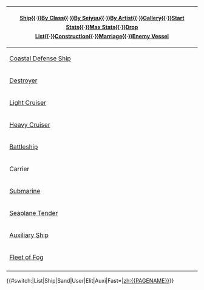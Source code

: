 {{clear}}
{|class="wikitable mw-collapsible {{#ifeq:{{#sub:{{PAGENAME}}|0|12}}|Ship||mw-collapsed}}"  align=center style="width:100%; font-size:12px; line-height:22px; margin:10px auto; overflow-x:scroll;"
|-

!colspan="5" style="font-size:14px; line-height:24px;"|[[Ship]]{{·}}[[Ship Class|By Class]]{{·}}[[Glossary#List_of_Vessels_by_Seiyuu|By Seiyuu]]{{·}}[[Glossary#List_of_Vessels_by_Artist|By Artist]]{{·}}[[Ship List (Image)|Gallery]]{{·}}[[Ship list|Start Stats]]{{·}}[[Ship Maximum Status|Max Stats]]{{·}}[[Drop List]]{{·}}[[Construction]]{{·}}[[Marriage]]{{·}}[[Enemy Vessel]]
|-

!rowspan="5"|[[List of coastal defense ships by upgraded maximum stats|Coastal Defense Ship]]
!colspan="2"|[[:Category:Shimushu Class|Shimushu]]
|colspan="1"|{{Ship/Link|Shimushu}}{{·}}{{Ship/Link|Kunashiri}}{{·}}{{Ship/Link|Hachijou}}{{·}}{{Ship/Link|Ishigaki}}
|-
!colspan="2"|[[:Category:Etorofu Class|Etorofu]]
|colspan="1"|{{Ship/Link|Etorofu}}{{·}}{{Ship/Link|Matsuwa}}{{·}}{{Ship/Link|Sado}}{{·}}{{Ship/Link|Tsushima}}{{·}}{{Ship/Link|Hirato}}{{·}}{{Ship/Link|Fukae}}
|-
!colspan="2"|[[:Category:Mikura Class|Mikura]]
|colspan="1"|{{Ship/Link|Mikura}}{{·}}{{Ship/Link|Yashiro}}
|-
!colspan="2"|[[:Category:Hiburi Class|Hiburi]]
|colspan="1"|{{Ship/Link|Hiburi}}{{·}}{{Ship/Link|Daitou}}
|-
!colspan="2"|[[:Category:Type D|Type D]]
|colspan="1"|{{Ship/Link|Kaiboukan No.4}}
|-
!rowspan="19"|[[List of destroyers by upgraded maximum stats|Destroyer]]
!colspan="2"|[[:Category:Kamikaze Class|Kamikaze]]
|colspan="1"|{{Ship/Link|Kamikaze}}{{·}}{{Ship/Link|Asakaze}}{{·}}{{Ship/Link|Harukaze}}{{·}}{{Ship/Link|Matsukaze}}{{·}}{{Ship/Link|Hatakaze}}
|-
!colspan="2"|[[:Category:Mutsuki Class|Mutsuki]]
|colspan="1"|{{Ship/Link|Mutsuki}}{{·}}{{Ship/Link|Kisaragi}}{{·}}{{Ship/Link|Yayoi}}{{·}}{{Ship/Link|Uzuki}}{{·}}{{Ship/Link|Satsuki}}{{·}}{{Ship/Link|Minazuki}}{{·}}{{Ship/Link|Fumizuki}}{{·}}{{Ship/Link|Nagatsuki}}{{·}}{{Ship/Link|Kikuzuki}}{{·}}{{Ship/Link|Mikazuki}}{{·}}{{Ship/Link|Mochizuki}}
|-
!rowspan="3"|[[:Category:Special Type|Special Type]]
!colspan="1"|[[:Category:Fubuki Class|Fubuki]]
|colspan="1"|{{Ship/Link|Fubuki}}{{·}}{{Ship/Link|Shirayuki}}{{·}}{{Ship/Link|Hatsuyuki}}{{·}}{{Ship/Link|Miyuki}}{{·}}{{Ship/Link|Murakumo}}{{·}}{{Ship/Link|Isonami}}{{·}}{{Ship/Link|Usugumo}}{{·}}{{Ship/Link|Uranami}}
|-
!colspan="1"|[[:Category:Ayanami Class|Ayanami]]
|colspan="1"|{{Ship/Link|Ayanami}}{{·}}{{Ship/Link|Shikinami}}{{·}}{{Ship/Link|Amagiri}}{{·}}{{Ship/Link|Sagiri}}{{·}}{{Ship/Link|Oboro}}{{·}}{{Ship/Link|Akebono}}{{·}}{{Ship/Link|Sazanami}}{{·}}{{Ship/Link|Ushio}}
|-
!colspan="1"|[[:Category:Akatsuki Class|Akatsuki]]
|colspan="1"|{{Ship/Link|Akatsuki}}{{·}}{{Ship/Link|Hibiki|Verniy|text=Hibiki/Verniy}}{{·}}{{Ship/Link|Ikazuchi}}{{·}}{{Ship/Link|Inazuma}}
|-
!colspan="2"|[[:Category:Hatsuharu Class|Hatsuharu]]
|colspan="1"|{{Ship/Link|Hatsuharu}}{{·}}{{Ship/Link|Nenohi}}{{·}}{{Ship/Link|Wakaba}}{{·}}{{Ship/Link|Hatsushimo}}{{·}}{{Ship/Link|Ariake}}
|-
!colspan="2"|[[:Category:Shiratsuyu Class|Shiratsuyu]]
|colspan="1"|{{Ship/Link|Shiratsuyu}}{{·}}{{Ship/Link|Shigure}}{{·}}{{Ship/Link|Murasame}}{{·}}{{Ship/Link|Yuudachi}}{{·}}{{Ship/Link|Harusame}}{{·}}{{Ship/Link|Samidare}}{{·}}{{Ship/Link|Umikaze}}{{·}}{{Ship/Link|Yamakaze}}{{·}}{{Ship/Link|Kawakaze}}{{·}}{{Ship/Link|Suzukaze}}
|-
!colspan="2"|[[:Category:Asashio Class|Asashio]]
|colspan="1"|{{Ship/Link|Asashio}}{{·}}{{Ship/Link|Ooshio}}{{·}}{{Ship/Link|Michishio}}{{·}}{{Ship/Link|Arashio}}{{·}}{{Ship/Link|Asagumo}}{{·}}{{Ship/Link|Yamagumo}}{{·}}{{Ship/Link|Minegumo}}{{·}}{{Ship/Link|Arare}}{{·}}{{Ship/Link|Kasumi}}
|-
!rowspan="2"|Type A
!colspan="1"|[[:Category:Kagerou Class|Kagerou]]
|colspan="1"|{{Ship/Link|Kagerou}}{{·}}{{Ship/Link|Shiranui}}{{·}}{{Ship/Link|Kuroshio}}{{·}}{{Ship/Link|Oyashio}}{{·}}{{Ship/Link|Hatsukaze}}{{·}}{{Ship/Link|Yukikaze|Dan Yang|text=Yukikaze/Dan Yang}}{{·}}{{Ship/Link|Amatsukaze}}{{·}}{{Ship/Link|Tokitsukaze}}{{·}}{{Ship/Link|Urakaze}}{{·}}{{Ship/Link|Isokaze}}{{·}}{{Ship/Link|Hamakaze}}{{·}}{{Ship/Link|Tanikaze}}{{·}}{{Ship/Link|Nowaki}}{{·}}{{Ship/Link|Arashi}}{{·}}{{Ship/Link|Hagikaze}}{{·}}{{Ship/Link|Maikaze}}{{·}}{{Ship/Link|Akigumo}}
|-
!colspan="1"|[[:Category:Yuugumo Class|Yuugumo]]
|colspan="1"|{{Ship/Link|Yuugumo}}{{·}}{{Ship/Link|Makigumo}}{{·}}{{Ship/Link|Kazagumo}}{{·}}{{Ship/Link|Naganami}}{{·}}{{Ship/Link|Takanami}}{{·}}{{Ship/Link|Fujinami}}{{·}}{{Ship/Link|Hayanami}}{{·}}{{Ship/Link|Hamanami}}{{·}}{{Ship/Link|Okinami}}{{·}}{{Ship/Link|Kishinami}}{{·}}{{Ship/Link|Asashimo}}{{·}}{{Ship/Link|Hayashimo}}{{·}}{{Ship/Link|Akishimo}}{{·}}{{Ship/Link|Kiyoshimo}}
|-
!rowspan="1"|Type B
!colspan="1"|[[:Category:Akizuki Class|Akizuki]]
|colspan="1"|{{Ship/Link|Akizuki}}{{·}}{{Ship/Link|Teruzuki}}{{·}}{{Ship/Link|Suzutsuki}}{{·}}{{Ship/Link|Hatsuzuki}}
|-
!rowspan="1"|Type C
!colspan="1"|[[:Category:Shimakaze Class|Shimakaze]]
|colspan="1"|{{Ship/Link|Shimakaze}}
|-
!rowspan="1"|Type D
!colspan="1"|[[:Category:Matsu Class|Matsu]]
|colspan="1"|{{Ship/Link|Matsu}}{{·}}{{Ship/Link|Take}}
|-
!colspan="2"|[[:Category:Type 1934 Class|Type 1934]]
|colspan="1"|{{Ship/Link|Z1}}{{·}}{{Ship/Link|Z3}}
|-
!colspan="2"|[[:Category:Maestrale Class|Maestrale]]
|colspan="1"|{{Ship/Link|Maestrale}}{{·}}{{Ship/Link|Grecale}}{{·}}{{Ship/Link|Libeccio}}{{·}}{{Ship/Link|Scirocco}}
|-
!colspan="2"|[[:Category:Fletcher Class|Fletcher]]
|colspan="1"|{{Ship/Link|Fletcher}}{{·}}{{Ship/Link|Johnston}}
|-
!colspan="2"|[[:Category:John C. Butler Class|John C. Butler]]
|colspan="1"|{{Ship/Link|Samuel B. Roberts}}
|-
!colspan="2"|[[:Category:J Class|J]]
|colspan="1"|{{Ship/Link|Jervis}}{{·}}{{Ship/Link|Janus}}
|-
!colspan="2"|[[:Category:Tashkent Class|Tashkent]]
|colspan="1"|{{Ship/Link|Tashkent}}
|-

!rowspan="16"|[[List of light cruisers by upgraded maximum stats|Light Cruiser]]
!colspan="2"|[[:Category:Tenryuu Class|Tenryuu]]
|colspan="1"|{{Ship/Link|Tenryuu}}{{·}}{{Ship/Link|Tatsuta}}
|-
!colspan="2"|[[:Category:Kuma Class|Kuma]]
|colspan="1"|{{Ship/Link|Kuma}}{{·}}{{Ship/Link|Tama}}{{·}}{{Ship/Link|Kitakami}}{{·}}{{Ship/Link|Ooi}}{{·}}{{Ship/Link|Kiso}}
|-
!colspan="2"|[[:Category:Nagara Class|Nagara]]
|colspan="1"|{{Ship/Link|Nagara}}{{·}}{{Ship/Link|Isuzu}}{{·}}{{Ship/Link|Natori}}{{·}}{{Ship/Link|Yura}}{{·}}{{Ship/Link|Kinu}}{{·}}{{Ship/Link|Abukuma}}
|-
!colspan="2"|[[:Category:Sendai Class|Sendai]]
|colspan="1"|{{Ship/Link|Sendai}}{{·}}{{Ship/Link|Jintsuu}}{{·}}{{Ship/Link|Naka}}
|-
!colspan="2"|[[:Category:Yuubari Class|Yuubari]]
|colspan="1"|{{Ship/Link|Yuubari}}
|-
!colspan="2"|[[:Category:Agano Class|Agano]]
|colspan="1"|{{Ship/Link|Agano}}{{·}}{{Ship/Link|Noshiro}}{{·}}{{Ship/Link|Yahagi}}{{·}}{{Ship/Link|Sakawa}}
|-
!colspan="2"|[[:Category:Ooyodo Class|Ooyodo]]
|colspan="1"|{{Ship/Link|Ooyodo}}
|-
!colspan="2"|[[:Category:Duca degli Abruzzi Class|Duca degli Abruzzi]]
|colspan="1"|{{Ship/Link|Duca degli Abruzzi}}{{·}}{{Ship/Link|Giuseppe Garibaldi}}
|-
!colspan="2"|[[:Category:St. Louis Class|St. Louis]]
|colspan="1"|{{Ship/Link|Helena}}
|-
!colspan="2"|[[:Category:Atlanta Class|Atlanta]]
|colspan="1"|{{Ship/Link|Atlanta}}
|-
!colspan="2"|[[:Category:Town Class|Town]]
|colspan="1"|{{Ship/Link|Sheffield}}
|-
!colspan="2"|[[:Category:Gotland Class|Gotland]]
|colspan="1"|{{Ship/Link|Gotland}}
|-
!colspan="2"|[[:Category:De Ruyter Class|De Ruyter]]
|colspan="1"|{{Ship/Link|De Ruyter|text=De Ruyter}}
|-
!colspan="2"|[[:Category:Perth Class|Perth]]
|colspan="1"|{{Ship/Link|Perth|text=Perth}}
|-
!rowspan="1"|[[List of Torpedo Cruisers by upgraded maximum stats|Torpedo Cruiser]]
!colspan="1"|[[:Category:Kuma Class|Kuma]]
|colspan="1"|{{Ship/Link|Kitakami/Kai|text=Kitakami}}{{·}}{{Ship/Link|Ooi/Kai|text=Ooi}}{{·}}{{Ship/Link|Kiso/Kai Ni|text=Kiso}}
|-
!rowspan="1"|Training Cruiser
!colspan="1"|[[:Category:Katori Class|Katori]]
|colspan="1"|{{Ship/Link|Katori}}{{·}}{{Ship/Link|Kashima}}
|-

!rowspan="11"|[[List of heavy cruisers by upgraded maximum stats|Heavy Cruiser]]
!colspan="2"|[[:Category:Furutaka Class|Furutaka]]
|colspan="1"|{{Ship/Link|Furutaka}}{{·}}{{Ship/Link|Kako}}
|-
!colspan="2"|[[:Category:Aoba Class|Aoba]]
|colspan="1"|{{Ship/Link|Aoba}}{{·}}{{Ship/Link|Kinugasa}}
|-
!colspan="2"|[[:Category:Myoukou Class|Myoukou]]
|colspan="1"|{{Ship/Link|Myoukou}}{{·}}{{Ship/Link|Nachi}}{{·}}{{Ship/Link|Ashigara}}{{·}}{{Ship/Link|Haguro}}
|-
!colspan="2"|[[:Category:Takao Class|Takao]]
|colspan="1"|{{Ship/Link|Takao}}{{·}}{{Ship/Link|Atago}}{{·}}{{Ship/Link|Maya}}{{·}}{{Ship/Link|Choukai}}
|-
!colspan="2"|[[:Category:Mogami Class|Mogami]]
|colspan="1"|{{Ship/Link|Mogami}}{{·}}{{Ship/Link|Mikuma}}{{·}}{{Ship/Link|Suzuya}}{{·}}{{Ship/Link|Kumano}}
|-
!colspan="2"|[[:Category:Tone Class|Tone]]
|colspan="1"|{{Ship/Link|Tone}}{{·}}{{Ship/Link|Chikuma}}
|-
!colspan="2"|[[:Category:Admiral Hipper Class|Admiral Hipper]]
|colspan="1"|{{Ship/Link|Prinz Eugen}}
|-
!colspan="2"|[[:Category:Zara Class|Zara]]
|colspan="1"|{{Ship/Link|Zara}}{{·}}{{Ship/Link|Pola}}
|-
!colspan="2"|[[:Category:Northampton Class|Northampton]]
|colspan="1"|{{Ship/Link|Houston}}
|-
!rowspan="2"|[[List of Aviation Cruisers by upgraded maximum stats|Aviation Cruiser]]
!colspan="1"|[[:Category:Mogami Class|Mogami]]
|colspan="1"|{{Ship/Link|Mogami/Kai|text=Mogami}}{{·}}{{Ship/Link|Mikuma/Kai|text=Mikuma}}{{·}}{{Ship/Link|Suzuya/Kai|text=Suzuya}}{{·}}{{Ship/Link|Kumano/Kai|text=Kumano}}
|-
!colspan="1"|[[:Category:Tone Class|Tone]]
|colspan="1"|{{Ship/Link|Tone/Kai Ni|text=Tone}}{{·}}{{Ship/Link|Chikuma/Kai Ni|text=Chikuma}}
|-

!rowspan="17"|[[List of battleships by upgraded maximum stats|Battleship]]
!rowspan="8"|Fast Battleship
!colspan="1"|[[:Category:Kongou Class|Kongou]]
|colspan="1"|{{Ship/Link|Kongou}}{{·}}{{Ship/Link|Hiei}}{{·}}{{Ship/Link|Haruna}}{{·}}{{Ship/Link|Kirishima}}
|-
!colspan="1"|[[:Category:Bismarck Class|Bismarck]]
|colspan="1"|{{Ship/Link|Bismarck}}
|-
!colspan="1"|[[:Category:Vittorio Veneto Class|Vittorio Veneto]]
|colspan="1"|{{Ship/Link|Littorio|Italia|text=Littorio/Italia}}{{·}}{{Ship/Link|Roma}}
|-
!colspan="1"|[[:Category:North Carolina Class|North Carolina]]
|colspan="1"|{{Ship/Link|Washington}}
|-
!colspan="1"|[[:Category:South Dakota Class|South Dakota]]
|colspan="1"|{{Ship/Link|South Dakota}}
|-
!colspan="1"|[[:Category:Iowa Class|Iowa]]
|colspan="1"|{{Ship/Link|Iowa}}
|-
!colspan="1"|[[:Category:Richelieu Class|Richelieu]]
|colspan="1"|{{Ship/Link|Richelieu}}
|-
!colspan="1"|[[:Category:Gangut Class|Gangut]]
|colspan="1"|{{Ship/Link|Gangut|Oktyabrskaya Revolyutsiya|text=Gangut/Oktyabrskaya Revolyutsiya}}
|-
!rowspan="7"|Battleship
!colspan="1"|[[:Category:Fusou Class|Fusou]]
|colspan="1"|{{Ship/Link|Fusou}}{{·}}{{Ship/Link|Yamashiro}}
|-
!colspan="1"|[[:Category:Ise Class|Ise]]
|colspan="1"|{{Ship/Link|Ise}}{{·}}{{Ship/Link|Hyuuga}}
|-
!colspan="1"|[[:Category:Nagato Class|Nagato]]
|colspan="1"|{{Ship/Link|Nagato}}{{·}}{{Ship/Link|Mutsu}}
|-
!colspan="1"|[[:Category:Yamato Class|Yamato]]
|colspan="1"|{{Ship/Link|Yamato}}{{·}}{{Ship/Link|Musashi}}
|-
!colspan="1"|[[:Category:Colorado Class|Colorado]]
|colspan="1"|{{Ship/Link|Colorado}}
|-
!colspan="1"|[[:Category:Queen Elizabeth Class|Queen Elizabeth]]
|colspan="1"|{{Ship/Link|Warspite}}
|-
!colspan="1"|[[:Category:Nelson Class|Nelson]]
|colspan="1"|{{Ship/Link|Nelson}}
|-
!rowspan="2"|Aviation Battleship
!colspan="1"|[[:Category:Fusou Class|Fusou]]
|colspan="1"|{{Ship/Link|Fusou/Kai|text=Fusou}}{{·}}{{Ship/Link|Yamashiro/Kai|text=Yamashiro}}
|-
!colspan="1"|[[:Category:Ise Class|Ise]]
|colspan="1"|{{Ship/Link|Ise/Kai|text=Ise}}{{·}}{{Ship/Link|Hyuuga/Kai|text=Hyuuga}}
|-
!rowspan="25"|Carrier
!rowspan="10"|[[List of light aircraft carriers by upgraded maximum stats|Light Carrier]]
!colspan="1"|[[:Category:Houshou Class|Houshou]]
|colspan="1"|{{Ship/Link|Houshou}}
|-
!colspan="1"|[[:Category:Ryuujou Class|Ryuujou]]
|colspan="1"|{{Ship/Link|Ryuujou}}
|-
!colspan="1"|[[:Category:Ryuuhou Class|Ryuuhou]]
|colspan="1"|{{Ship/Link|Ryuuhou}}
|-
!colspan="1"|[[:Category:Shouhou Class|Shouhou]]
|colspan="1"|{{Ship/Link|Shouhou}}{{·}}{{Ship/Link|Zuihou}}
|-
!colspan="1"|[[:Category:Hiyou Class|Hiyou]]
|colspan="1"|{{Ship/Link|Hiyou}}{{·}}{{Ship/Link|Junyou}}
|-
!colspan="1"|[[:Category:Chitose Class|Chitose]]
|colspan="1"|{{Ship/Link|Chitose/Carrier|text=Chitose}}{{·}}{{Ship/Link|Chiyoda/Carrier|text=Chiyoda}}
|-
!colspan="1"|[[:Category:Kasuga Maru Class|Kasuga Maru]]
|colspan="1"|{{Ship/Link|Kasuga Maru}}
|-
!colspan="1"|[[:Category:Taiyou Class|Taiyou]]
|colspan="1"|{{Ship/Link|Taiyou}}{{·}}{{Ship/Link|Shinyou}}
|-
!colspan="1"|[[:Category:Mogami Class|Mogami]]
|colspan="1"|{{Ship/Link|Suzuya/Carrier Kai Ni|text=Suzuya}}{{·}}{{Ship/Link|Kumano/Carrier Kai Ni|text=Kumano}}
|-
!colspan="1"|[[:Category:Casablanca Class|Casablanca]]
|colspan="1"|{{Ship/Link|Gambier Bay}}
|-

!rowspan="12"|[[List of fleet standard aircraft carriers by upgraded maximum stats|Standard Carrier]]
!colspan="1"|[[:Category:Akagi Class|Akagi]]
|colspan="1"|{{Ship/Link|Akagi}}
|-
!colspan="1"|[[:Category:Kaga Class|Kaga]]
|colspan="1"|{{Ship/Link|Kaga}}
|-
!colspan="1"|[[:Category:Souryuu Class|Souryuu]]
|colspan="1"|{{Ship/Link|Souryuu}}
|-
!colspan="1"|[[:Category:Hiryuu Class|Hiryuu]]
|colspan="1"|{{Ship/Link|Hiryuu}}
|-
!colspan="1"|[[:Category:Shoukaku Class|Shoukaku]]
|colspan="1"|{{Ship/Link|Shoukaku}}{{·}}{{Ship/Link|Zuikaku}}
|-
!colspan="1"|[[:Category:Unryuu Class|Unryuu]]
|colspan="1"|{{Ship/Link|Unryuu}}{{·}}{{Ship/Link|Amagi}}{{·}}{{Ship/Link|Katsuragi}}
|-
!colspan="1"|[[:Category:Graf Zeppelin Class|Graf Zeppelin]]
|colspan="1"|{{Ship/Link|Graf Zeppelin}}
|-
!colspan="1"|[[:Category:Aquila Class|Aquila]]
|colspan="1"|{{Ship/Link|Aquila}}
|-
!colspan="1"|[[:Category:Lexington Class|Lexington]]
|colspan="1"|{{Ship/Link|Saratoga}}
|-
!colspan="1"|[[:Category:Essex Class|Essex]]
|colspan="1"|{{Ship/Link|Intrepid}}
|-
!colspan="1"|[[:Category:Yorktown Class|Yorktown]]
|colspan="1"|{{Ship/Link|Hornet}}
|-
!colspan="1"|[[:Category:Ark Royal Class|Ark Royal]]
|colspan="1"|{{Ship/Link|Ark Royal}}
|-

!rowspan="3"|[[List of fleet standard aircraft carriers by upgraded maximum stats|Armored Carrier]]
!colspan="1"|[[:Category:Shoukaku Class|Shoukaku]]
|colspan="1"|{{Ship/Link|Shoukaku/Kai Ni A|text=Shoukaku}}{{·}}{{Ship/Link|Zuikaku/Kai Ni A|text=Zuikaku}}
|-
!colspan="1"|[[:Category:Taihou Class|Taihou]]
|colspan="1"|{{Ship/Link|Taihou}}
|-
!colspan="1"|[[:Category:Lexington Class|Lexington]]
|colspan="1"|{{Ship/Link|Saratoga/Mk.II Mod.2|text=Saratoga}}
|-

!rowspan="11"|[[List of submarines by upgraded maximum stats|Submarine]]
!colspan="2"|[[:Category:Junsen 3 Class|Junsen 3]]
|colspan="1"|{{Ship/Link|I-8}}
|-
!colspan="2"|[[:Category:Junsen Type B|Junsen Type B]]
|colspan="1"|{{Ship/Link|I-19}}{{·}}{{Ship/Link|I-26}}
|-
!colspan="2"|[[:Category:Junsen Type C|Junsen Type C]]
|colspan="1"|{{Ship/Link|I-47}}
|-
!colspan="2"|[[:Category:Kaidai VI Class|Kaidai VI]]
|colspan="1"|{{Ship/Link|I-168}}
|-
!colspan="2"|[[:Category:Junsen Type B Kai Ni|Junsen Type B Kai Ni]]
|colspan="1"|{{Ship/Link|I-58}}
|-
!colspan="2"|[[:Category:Junsen Type A Kai Ni|Junsen Type A Kai Ni]]
|colspan="1"|{{Ship/Link|I-13}}{{·}}{{Ship/Link|I-14}}
|-
!colspan="2"|[[:Category:Sentoku (I-400) Class|Sentoku]]
|colspan="1"|{{Ship/Link|I-400}}{{·}}{{Ship/Link|I-401}}
|-
!colspan="2"|[[:Category:Type IXC U-boat|Type IXC U-boat]]
|colspan="1"|{{Ship/Link|U-511}}
|-
!colspan="2"|[[:Category:Ro-series|Ro-series]]
|colspan="1"|{{Ship/Link|Ro-500}}
|-
!colspan="2"|[[:Category:Guglielmo Marconi Class|Guglielmo Marconi]]
|colspan="1"|{{Ship/Link|Luigi Torelli|UIT-25|I-504|text=Luigi Torelli/UIT-25/I-504}}
|-
!colspan="2"|[[:Category:Type 3 Submergence Transport Vehicle|Type 3 S.T.V.]]
|colspan="1"|{{Ship/Link|Maruyu}}
|-

!rowspan="6"|[[List of Seaplane Tenders by upgraded maximum stats|Seaplane Tender]]
!colspan="2"|[[:Category:Kamoi Class|Kamoi]]
|colspan="1"|{{Ship/Link|Kamoi/Kai|text=Kamoi}}
|-
!colspan="2"|[[:Category:Chitose Class|Chitose]]
|colspan="1"|{{Ship/Link|Chitose}}{{·}}{{Ship/Link|Chiyoda}}
|-
!colspan="2"|[[:Category:Mizuho Class|Mizuho]]
|colspan="1"|{{Ship/Link|Mizuho}}
|-
!colspan="2"|[[:Category:Nisshin Class|Nisshin]]
|colspan="1"|{{Ship/Link|Nisshin}}
|-
!colspan="2"|[[:Category:Akitsushima Class|Akitsushima]]
|colspan="1"|{{Ship/Link|Akitsushima}}
|-
!colspan="2"|[[:Category:Commandant Teste Class|Commandant Teste]]
|colspan="1"|{{Ship/Link|Commandant Teste}}
|-
!rowspan="7"|[[Auxiliary Ships|Auxiliary Ship]]
!rowspan="2"|Submarine Tender
!colspan="1"|[[:Category:Jingei Class|Jingei]]
|colspan="1"|{{Ship/Link|Jingei}}
|-
!colspan="1"|[[:Category:Taigei Class|Taigei]]
|colspan="1"|{{Ship/Link|Taigei}}
|-
!rowspan="2"|Fleet Oiler
!colspan="1"|[[:Category:Kamoi Class|Kamoi]]
|colspan="1"|{{Ship/Link|Kamoi|Kamoi/Kai Bo|text=Kamoi}}
|-
!colspan="1"|[[:Category:Revised Kazahaya Class|Revised Kazahaya]]
|colspan="1"|{{Ship/Link|Hayasui}}
|-
!rowspan="2"|Amphibious Assault Ship
!colspan="1"|[[:Category:IJA_R1|IJA R1]]
|colspan="1"|{{Ship/Link|Shinshuu Maru}}
|-
!colspan="1"|[[:Category:Hei Class|Hei]]
|colspan="1"|{{Ship/Link|Akitsu Maru}}
|-
!rowspan="1"|Repair Ship
!colspan="1"|[[:Category:Akashi Class|Akashi]]
|colspan="1"|{{Ship/Link|Akashi}}
|-
!rowspan="2"|[[Fleet of Fog|Fleet of Fog]]
!colspan="2"|Playable
|colspan="1"|[[Iona (fog)|Iona]]{{·}}[[Takao (fog)|Takao]]{{·}}[[Haruna (fog)|Haruna]]
|-
!colspan="2"|Enemy
|colspan="1"|[[Nagara Class (fog)|Nagara Class]]{{·}}[[Takao (fog)|Takao]]{{·}}[[Maya (fog)|Maya]]{{·}}[[Kirishima (fog)|Kirishima]]{{·}}[[Haruna (fog)|Haruna]]{{·}}[[Kongou (fog)|Kongou]]
|-
|}<includeonly>{{#switch:{{padleft:|4|{{PAGENAME}}}}|List|Ship|Sand|User|Elit|Auxi|Fast=|[[zh:{{PAGENAME}}]]}}</includeonly>